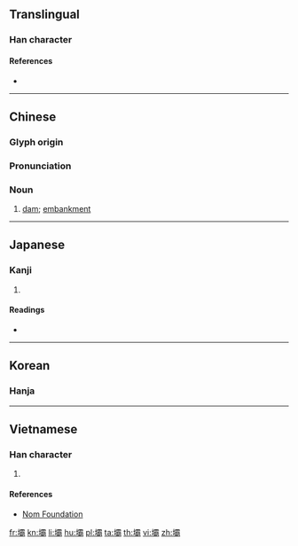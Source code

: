 {{also|坝}}
==Translingual==

===Han character===
{{Han char|rn=32|rad=土|as=21|sn=24|four=41127|canj=GMBB|ids=⿰土霸}}

====References====
* {{Han ref|kx=0242.330|dkj=05630|dj=0482.310|hdz=10502.250|uh=58E9|ud=22761|bh=C5F2|bd=50674}}

----

==Chinese==
{{zh-forms|s=坝}}

===Glyph origin===
{{Han etym}}

===Pronunciation===
{{zh-pron
|m=bà
|c=baa3
|h=pfs=
|md=
|mn=
|w=
|mc=y
|oc=y
|cat=n
}}

===Noun===
{{zh-noun}}

# [[dam]]; [[embankment]]

----

==Japanese==

===Kanji===
{{ja-kanji|grade=|rs=土21}}

# {{defn|lang=ja|sort=土21}}

====Readings====
* {{ja-readings|on=[[は]] (ha), [[へ]] (he)|kun=[[るせき]] (ruseki)}}

----

==Korean==

===Hanja===
{{ko-hanja|hangeul=파|rv=pa|mr=p'a}}

----

==Vietnamese==

===Han character===
{{vi-hantu|[[bá]]|rs=土21}}

# {{defn|lang=vi|sort=土21}}

====References====
* [http://nomfoundation.org/common/nom_details.php?codepoint=58e9 Nom Foundation]

[[fr:壩]]
[[kn:壩]]
[[li:壩]]
[[hu:壩]]
[[pl:壩]]
[[ta:壩]]
[[th:壩]]
[[vi:壩]]
[[zh:壩]]